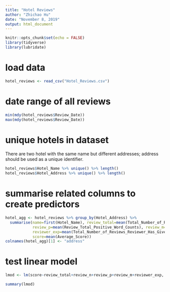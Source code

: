```yaml
---
title: "Hotel Reviews"
author: "Zhichao Hu"
date: "November 8, 2019"
output: html_document
---
```


```r
knitr::opts_chunk$set(echo = FALSE)
library(tidyverse)
library(lubridate)
```
# load data
```r
hotel_reviews <- read_csv("Hotel_Reviews.csv")
```
# date range of all reviews
```r
min(mdy(hotel_reviews$Review_Date))
max(mdy(hotel_reviews$Review_Date))
```

# unique hotels in dataset
There are two hotel with the same name but different addresses; address should be used as a unique identifier.
```r
hotel_reviews$Hotel_Name %>% unique() %>% length()
hotel_reviews$Hotel_Address %>% unique() %>% length()
```

# summarise related columns to create predictors
```r
hotel_agg <- hotel_reviews %>% group_by(Hotel_Address) %>% 
  summarise(name=first(Hotel_Name), review_total=mean(Total_Number_of_Reviews), review_n=mean(Review_Total_Negative_Word_Counts),
            review_p=mean(Review_Total_Positive_Word_Counts), review_m=mean(Additional_Number_of_Scoring),
            reviewer_exp=mean(Total_Number_of_Reviews_Reviewer_Has_Given),
            score=mean(Average_Score))
colnames(hotel_agg)[1] <- "address"
```

# test linear model
```r
lmod <- lm(score~review_total+review_n+review_p+review_m+reviewer_exp, hotel_agg)
```

```r
summary(lmod)
```

```r

```


